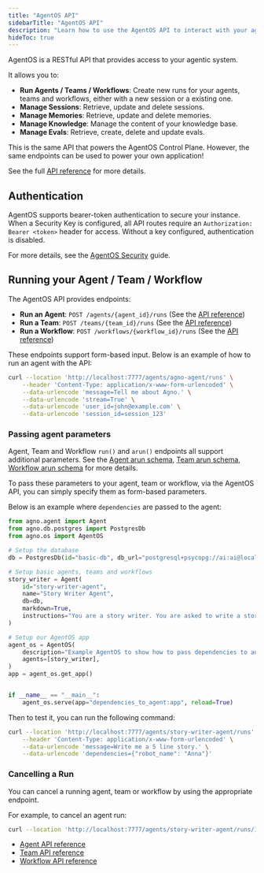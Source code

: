 ```yaml
---
title: "AgentOS API"
sidebarTitle: "AgentOS API"
description: "Learn how to use the AgentOS API to interact with your agentic system"
hideToc: true
---
```


AgentOS is a RESTful API that provides access to your agentic system.

It allows you to:

- **Run Agents / Teams / Workflows**: Create new runs for your agents, teams and workflows, either with a new session or a existing one.
- **Manage Sessions**: Retrieve, update and delete sessions.
- **Manage Memories**: Retrieve, update and delete memories.
- **Manage Knowledge**: Manage the content of your knowledge base.
- **Manage Evals**: Retrieve, create, delete and update evals.

<Note>
This is the same API that powers the AgentOS Control Plane. However, the same endpoints can be used to power your own application!
</Note>

See the full [API reference](/reference-api/overview) for more details.

## Authentication

AgentOS supports bearer-token authentication to secure your instance. 
When a Security Key is configured, all API routes require an `Authorization: Bearer <token>` header for access. Without a key configured, authentication is disabled.

For more details, see the [AgentOS Security](/agent-os/security) guide.

## Running your Agent / Team / Workflow

The AgentOS API provides endpoints:
- **Run an Agent**: `POST /agents/{agent_id}/runs`  (See the [API reference](/reference-api/schema/agents/create-agent-run))
- **Run a Team**: `POST /teams/{team_id}/runs`  (See the [API reference](/reference-api/schema/teams/create-team-run))
- **Run a Workflow**: `POST /workflows/{workflow_id}/runs`  (See the [API reference](/reference-api/schema/workflows/execute-workflow))

These endpoints support form-based input. Below is an example of how to run an agent with the API:

```bash
curl --location 'http://localhost:7777/agents/agno-agent/runs' \
    --header 'Content-Type: application/x-www-form-urlencoded' \
    --data-urlencode 'message=Tell me about Agno.' \
    --data-urlencode 'stream=True' \
    --data-urlencode 'user_id=john@example.com' \
    --data-urlencode 'session_id=session_123'
```

### Passing agent parameters

Agent, Team and Workflow `run()` and `arun()` endpoints all support additional parameters. See the [Agent arun schema](/reference/agents/agent#arun), [Team arun schema](/reference/teams/team#arun), [Workflow arun schema](/reference/workflows/workflow#arun) for more details.

To pass these parameters to your agent, team or workflow, via the AgentOS API, you can simply specify them as form-based parameters.

Below is an example where `dependencies` are passed to the agent:

```python dependencies_to_agent.py
from agno.agent import Agent
from agno.db.postgres import PostgresDb
from agno.os import AgentOS

# Setup the database
db = PostgresDb(id="basic-db", db_url="postgresql+psycopg://ai:ai@localhost:5532/ai")

# Setup basic agents, teams and workflows
story_writer = Agent(
    id="story-writer-agent",
    name="Story Writer Agent",
    db=db,
    markdown=True,
    instructions="You are a story writer. You are asked to write a story about a robot. Always name the robot {robot_name}",
)

# Setup our AgentOS app
agent_os = AgentOS(
    description="Example AgentOS to show how to pass dependencies to an agent",
    agents=[story_writer],
)
app = agent_os.get_app()


if __name__ == "__main__":
    agent_os.serve(app="dependencies_to_agent:app", reload=True)
```

Then to test it, you can run the following command:

```bash
curl --location 'http://localhost:7777/agents/story-writer-agent/runs' \
    --header 'Content-Type: application/x-www-form-urlencoded' \
    --data-urlencode 'message=Write me a 5 line story.' \
    --data-urlencode 'dependencies={"robot_name": "Anna"}'
```

### Cancelling a Run

You can cancel a running agent, team or workflow by using the appropriate endpoint.

For example, to cancel an agent run:

```bash
curl --location 'http://localhost:7777/agents/story-writer-agent/runs/123/cancel'
```

- [Agent API reference](/reference-api/schema/agents/cancel-agent-run)
- [Team API reference](/reference-api/schema/teams/cancel-team-run)
- [Workflow API reference](/reference-api/schema/workflows/cancel-workflow-run)
